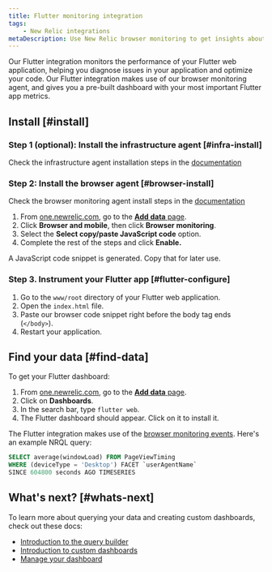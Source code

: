 ```yaml
---
title: Flutter monitoring integration
tags:
    - New Relic integrations
metaDescription: Use New Relic browser monitoring to get insights about your Flutter web application.
---
```


Our Flutter integration monitors the performance of your Flutter web application, helping you diagnose issues in your application and optimize your code. Our Flutter integration makes use of our browser monitoring agent, and gives you a pre-built dashboard with your most important Flutter app metrics. 

## Install [#install]

### Step 1 (optional): Install the infrastructure agent [#infra-install]

Check the infrastructure agent installation steps in the [documentation](/docs/infrastructure/install-infrastructure-agent/get-started/install-infrastructure-agent)

### Step 2: Install the browser agent [#browser-install] 

Check the browser monitoring agent install steps in the [documentation](/docs/browser/browser-monitoring/installation/install-browser-monitoring-agent)

1. From [one.newrelic.com](https://one.newrelic.com), go to the [**Add data** page](https://one.newrelic.com/marketplace). 
2. Click **Browser and mobile**, then click **Browser monitoring**.
3. Select the **Select copy/paste JavaScript code** option. 
4. Complete the rest of the steps and click **Enable.**

A JavaScript code snippet is generated. Copy that for later use. 

### Step 3. Instrument your Flutter app [#flutter-configure]

1. Go to the `www/root` directory of your Flutter web application.
2. Open the `index.html` file. 
3. Paste our browser code snippet right before the body tag ends (`</body>`).
4. Restart your application. 

## Find your data [#find-data]

To get your Flutter dashboard: 

1. From [one.newrelic.com](https://one.newrelic.com), go to the [**Add data** page](https://one.newrelic.com/marketplace). 
2. Click on **Dashboards**.
3. In the search bar, type `flutter web`. 
4. The Flutter dashboard should appear. Click on it to install it.

The Flutter integration makes use of the [browser monitoring events](/docs/data-apis/understand-data/event-data/events-reported-browser-monitoring). Here's an example NRQL query: 

```sql
SELECT average(windowLoad) FROM PageViewTiming 
WHERE (deviceType = 'Desktop') FACET `userAgentName` 
SINCE 604800 seconds AGO TIMESERIES
```

## What's next? [#whats-next]

To learn more about querying your data and creating custom dashboards, check out these docs: 

* [Introduction to the query builder](/docs/query-your-data/explore-query-data/query-builder/introduction-query-builder)
* [Introduction to custom dashboards](/docs/query-your-data/explore-query-data/dashboards/introduction-dashboards)
* [Manage your dashboard](/docs/query-your-data/explore-query-data/dashboards/manage-your-dashboard)
